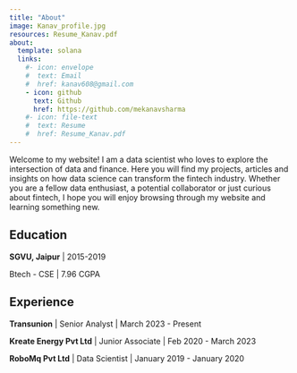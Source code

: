 ```yaml
---
title: "About"
image: Kanav_profile.jpg
resources: Resume_Kanav.pdf
about:
  template: solana
  links:
    #- icon: envelope
    #  text: Email
    #  href: kanav608@gmail.com
    - icon: github
      text: Github
      href: https://github.com/mekanavsharma
    #- icon: file-text
    #  text: Resume
    #  href: Resume_Kanav.pdf
---
```


Welcome to my website! I am a data scientist who loves to explore the intersection of data and finance. Here you will find my projects, articles and insights on how data science can transform the fintech industry. Whether you are a fellow data enthusiast, a potential collaborator or just curious about fintech, I hope you will enjoy browsing through my website and learning something new.

## Education

**SGVU, Jaipur** \| 2015-2019

Btech - CSE \| 7.96 CGPA

## Experience

**Transunion** \| Senior Analyst \| March 2023 - Present

**Kreate Energy Pvt Ltd** \| Junior Associate \| Feb 2020 - March 2023

**RoboMq Pvt Ltd** \| Data Scientist \| January 2019 - January 2020
